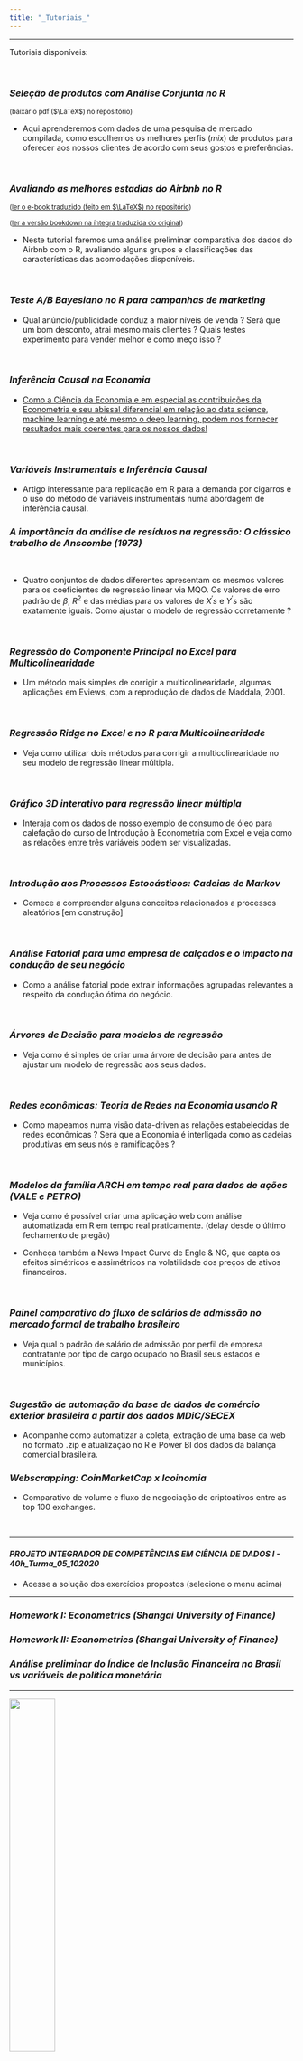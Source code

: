 ```yaml
---
title: "_Tutoriais_"
---
```


***

Tutoriais disponíveis:

&nbsp;

### *Seleção de produtos com Análise Conjunta no R* 

<small>(baixar o pdf ($\LaTeX$) no repositório)</small>

+ Aqui aprenderemos com dados de uma pesquisa de mercado compilada, como escolhemos os melhores perfis (_mix_) de produtos para oferecer aos nossos clientes de acordo com seus gostos e preferências.

&nbsp;

### *Avaliando as melhores estadias do Airbnb no R* 

<small>([ler o e-book traduzido (feito em $\LaTeX$) no repositório](https://github.com/rhozon/R-para-estudantes-de-marketing/raw/master/R_para_estudantes_de_marketing.pdf))</small>

<small> ([ler a versão bookdown na íntegra traduzida do original](https://rhozon.github.io/rparamkt/))</small>

+ Neste tutorial faremos uma análise preliminar comparativa dos dados do Airbnb com o R, avaliando alguns grupos e classificações das características das acomodações disponíveis.

&nbsp;

### *Teste A/B Bayesiano no R para campanhas de marketing*

+ Qual anúncio/publicidade conduz a maior níveis de venda ? Será que um bom desconto, atrai mesmo mais clientes ? Quais testes experimento para vender melhor e como meço isso ?

&nbsp;

### *Inferência Causal na Economia*

+ [Como a Ciência da Economia e em especial as contribuições da Econometria e seu abissal diferencial em relação ao data science, machine learning e até mesmo o deep learning, podem nos fornecer resultados mais coerentes para os nossos dados!](https://www.youtube.com/watch?v=2EhRT2mOXm8)


&nbsp;

### *Variáveis Instrumentais e Inferência Causal*

+ Artigo interessante para replicação em R para a demanda por cigarros e o uso do método de variáveis instrumentais numa abordagem de inferência causal.

### *A importância da análise de resíduos na regressão: O clássico trabalho de Anscombe (1973)*

&nbsp;

+ Quatro conjuntos de dados diferentes apresentam os mesmos valores para os coeficientes de regressão linear via MQO. Os valores de erro padrão de $\beta$, $R^{2}$ e das médias para os valores de $X^{'}s$ e $Y^{'}s$ são exatamente iguais. Como ajustar o modelo de regressão corretamente ?

&nbsp;

### *Regressão do Componente Principal no Excel para Multicolinearidade*

+ Um método mais simples de corrigir a multicolinearidade, algumas aplicações em Eviews, com a reprodução de dados de Maddala, 2001.

&nbsp;

### *Regressão _Ridge_ no Excel e no R para Multicolinearidade*

+ Veja como utilizar dois métodos para corrigir a multicolinearidade no seu modelo de regressão linear múltipla.

&nbsp;

### *Gráfico 3D interativo para regressão linear múltipla*

+ Interaja com os dados de nosso exemplo de consumo de óleo para calefação do curso de Introdução à Econometria com Excel e veja como as relações entre três variáveis podem ser visualizadas.

&nbsp;


### *Introdução aos Processos Estocásticos: Cadeias de Markov*

+ Comece a compreender alguns conceitos relacionados a processos aleatórios [em construção]

&nbsp;

### *Análise Fatorial para uma empresa de calçados e o impacto na condução de seu negócio*

+ Como a análise fatorial pode extrair informações agrupadas relevantes a respeito da condução ótima do negócio.


&nbsp;

### *Árvores de Decisão para modelos de regressão*

+ Veja como é simples de criar uma árvore de decisão para antes de ajustar um modelo de regressão aos seus dados.

&nbsp;

### *Redes econômicas: Teoria de Redes na Economia usando R*

+ Como mapeamos numa visão data-driven as relações estabelecidas de redes econômicas ? Será que a Economia é interligada como as cadeias produtivas em seus nós e ramificações ?

&nbsp;

### *Modelos da família ARCH em tempo real para dados de ações (VALE e PETRO)*

+ Veja como é possível criar uma aplicação web com análise automatizada em R em tempo real praticamente. (delay desde o último fechamento de pregão)

+ Conheça também a News Impact Curve de Engle & NG, que capta os efeitos simétricos e assimétricos na volatilidade dos preços de ativos financeiros.


&nbsp;


### *Painel comparativo do fluxo de salários de admissão no mercado formal de trabalho brasileiro*

+ Veja qual o padrão de salário de admissão por perfil de empresa contratante por tipo de cargo ocupado no Brasil seus estados e municípios.

&nbsp;


### *Sugestão de automação da base de dados de comércio exterior brasileira a partir dos dados MDiC/SECEX*

+ Acompanhe como automatizar a coleta, extração de uma base da web no formato .zip e atualização no R e Power BI dos dados da balança comercial brasileira.


### *Webscrapping: CoinMarketCap x Icoinomia*

+ Comparativo de volume e fluxo de negociação de criptoativos entre as top 100 exchanges.


&nbsp;



***

#### _PROJETO INTEGRADOR DE COMPETÊNCIAS EM CIÊNCIA DE DADOS I - 40h\_Turma\_05\_102020_

+ Acesse a solução dos exercícios propostos (selecione o menu acima)


***


### *Homework I: Econometrics (Shangai University of Finance)*

### *Homework II: Econometrics (Shangai University of Finance)*

### *Análise preliminar do Índice de Inclusão Financeira no Brasil vs variáveis de política monetária*

*** 

![](C:/Users/rodri/Desktop/AnaliseConjunta/selecaodeprodutosnor/econnerd.png){ width=40% }